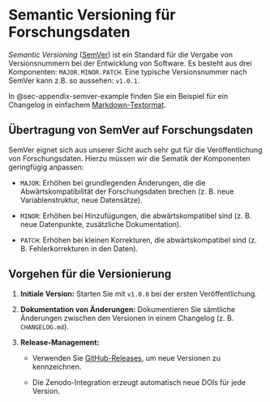 # Semantic Versioning für Forschungsdaten {#sec-semver}

*Semantic Versioning* ([SemVer](https://semver.org/)) ist ein Standard für die Vergabe von Versionsnummern bei der Entwicklung von Software. Es besteht aus drei Komponenten: `MAJOR.MINOR.PATCH`. Eine typische Versionsnummer nach SemVer kann z.B. so aussehen: `v1.0.1`.

::: {.callout-note}
In @sec-appendix-semver-example finden Sie ein Beispiel für ein Changelog in einfachem [Markdown-Textormat](https://www.markdownguide.org/basic-syntax/).
:::

## Übertragung von SemVer auf Forschungsdaten

SemVer eignet sich aus unserer Sicht auch sehr gut für die Veröffentlichung von Forschungsdaten. Hierzu müssen wir die Sematik der Komponenten geringfügig anpassen:

- `MAJOR`: Erhöhen bei grundlegenden Änderungen, die die Abwärtskompatibilität der Forschungsdaten brechen (z. B. neue Variablenstruktur, neue Datensätze).

- `MINOR`: Erhöhen bei Hinzufügungen, die abwärtskompatibel sind (z. B. neue Datenpunkte, zusätzliche Dokumentation).

- `PATCH`: Erhöhen bei kleinen Korrekturen, die abwärtskompatibel sind (z. B. Fehlerkorrekturen in den Daten).

## Vorgehen für die Versionierung

1. **Initiale Version:** Starten Sie mit `v1.0.0` bei der ersten Veröffentlichung.

2. **Dokumentation von Änderungen:** Dokumentieren Sie sämtliche Änderungen zwischen den Versionen in einem Changelog (z. B. `CHANGELOG.md`).

3. **Release-Management:**

   - Verwenden Sie [GitHub-Releases](https://docs.github.com/de/repositories/releasing-projects-on-github/managing-releases-in-a-repository), um neue Versionen zu kennzeichnen.
   
   - Die Zenodo-Integration erzeugt automatisch neue DOIs für jede Version.
